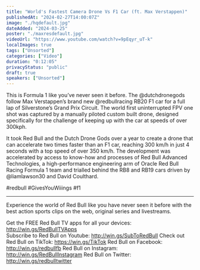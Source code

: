 ```yaml
---
title: "World's Fastest Camera Drone Vs F1 Car (ft. Max Verstappen)"
publishedAt: "2024-02-27T14:00:07Z"
image: "./hqdefault.jpg"
dateAdded: "2024-03-25"
poster: "./maxresdefault.jpg"
videoUrl: "https://www.youtube.com/watch?v=9pEqyr_uT-k"
localImages: true
tags: ["Unsorted"]
categories: ["Video"]
duration: "0:12:05"
privacyStatus: "public"
draft: true
speakers: ["Unsorted"]
---
```

This is Formula 1 like you’ve never seen it before. The @dutchdronegods follow Max Verstappen’s brand new @redbullracing  RB20 F1 car for a full lap of Silverstone’s Grand Prix Circuit. The world first uninterrupted FPV one shot was captured by a manually piloted custom built drone, designed specifically for the challenge of keeping up with the car at speeds of over 300kph.

It took Red Bull and the Dutch Drone Gods over a year to create a drone that can accelerate two times faster than an F1 car, reaching 300 km/h in just 4 seconds with a top speed of over 350 km/h. The development was accelerated by access to know-how and processes of Red Bull Advanced Technologies, a high-performance engineering arm of Oracle Red Bull Racing Formula 1 team and trialled behind the RB8 and RB19 cars driven by @liamlawson30  and David Coulthard. 


 #redbull #GivesYouWiiings #f1 
_________________________________________________
Experience the world of Red Bull like you have never seen it before with the best action sports clips on the web, original series and livestreams.

Get the FREE Red Bull TV apps for all your devices: http://win.gs/RedBullTVApps  
Subscribe to Red Bull on Youtube: http://win.gs/SubToRedBull
Check out Red Bull on TikTok: https://win.gs/TikTok
Red Bull on Facebook: http://win.gs/redbullfb
Red Bull on Instagram: http://win.gs/RedBullInstagram
Red Bull on Twitter: http://win.gs/redbulltwitter
